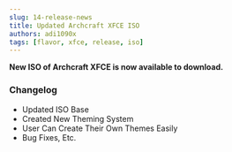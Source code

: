 ```yaml
---
slug: 14-release-news
title: Updated Archcraft XFCE ISO
authors: adi1090x
tags: [flavor, xfce, release, iso]
---
```


**New ISO of Archcraft XFCE is now available to download.**

<!--truncate-->

### Changelog

- Updated ISO Base
- Created New Theming System
- User Can Create Their Own Themes Easily
- Bug Fixes, Etc.
